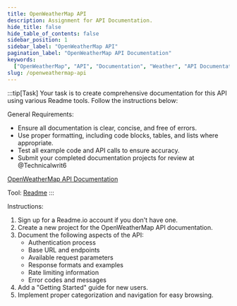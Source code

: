 ```yaml
---
title: OpenWeatherMap API
description: Assignment for API Documentation.
hide_title: false
hide_table_of_contents: false
sidebar_position: 1
sidebar_label: "OpenWeatherMap API"
pagination_label: "OpenWeatherMap API Documentation"
keywords:
  ["OpenWeatherMap", "API", "Documentation", "Weather", "API Documentation"]
slug: /openweathermap-api
---
```


:::tip[Task]
Your task is to create comprehensive documentation for this API using various Readme tools. Follow the instructions below:

General Requirements:

- Ensure all documentation is clear, concise, and free of errors.
- Use proper formatting, including code blocks, tables, and lists where appropriate.
- Test all example code and API calls to ensure accuracy.
- Submit your completed documentation projects for review at @Technicalwrit6

[OpenWeatherMap API Documentation](https://openweathermap.org/api/one-call-3#start)

Tool: [Readme](https://readme.com/)
:::

Instructions:

1. Sign up for a Readme.io account if you don't have one.
2. Create a new project for the OpenWeatherMap API documentation.
3. Document the following aspects of the API:
   - Authentication process
   - Base URL and endpoints
   - Available request parameters
   - Response formats and examples
   - Rate limiting information
   - Error codes and messages
4. Add a "Getting Started" guide for new users.
5. Implement proper categorization and navigation for easy browsing.
